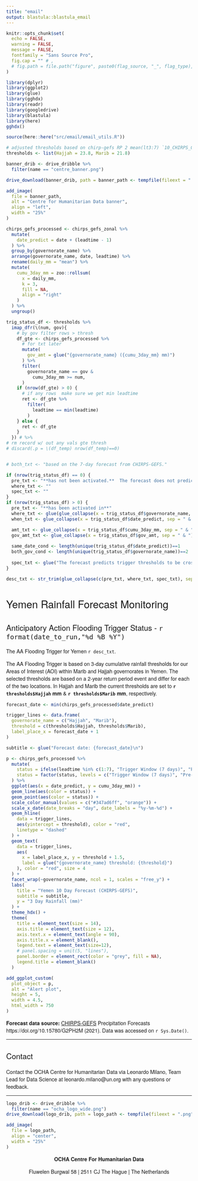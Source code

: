 ```yaml
---
title: "email"
output: blastula::blastula_email
---
```


<style type = "text/css">

h1, h2, h3 {
  font-family: Arvo, "Helvetica Neue", Helvetica, Arial, sans-serif;
  font-weight: normal
}

p {
  font-family: "Source Sans Pro", "Helvetica Neue", Helvetica, Arial, sans-serif
}

</style>


```r
knitr::opts_chunk$set(
  echo = FALSE,
  warning = FALSE,
  message = FALSE,
  fontfamily = "Sans Source Pro",
  fig.cap = "" # ,
  # fig.path = file.path("figure", paste0(flag_source, "_", flag_type), "")
)

library(dplyr)
library(ggplot2)
library(glue)
library(gghdx)
library(readr)
library(googledrive)
library(blastula)
library(here)
gghdx()

source(here::here("src/email/email_utils.R"))

# adjusted thresholds based on chirp-gefs RP 2 mean(lt3:7) `10_CHIRPS_GEFS.Rmd`
thresholds <- list(Hajjah = 23.8, Marib = 21.8)
```

```r
banner_drib <- drive_dribble %>%
  filter(name == "centre_banner.png")

drive_download(banner_drib, path = banner_path <- tempfile(fileext = ".png"))

add_image(
  file = banner_path,
  alt = "Centre for Humanitarian Data banner",
  align = "left",
  width = "25%"
)
```



```r
chirps_gefs_processed <- chirps_gefs_zonal %>%
  mutate(
    date_predict = date + (leadtime - 1)
  ) %>%
  group_by(governorate_name) %>%
  arrange(governorate_name, date, leadtime) %>%
  rename(daily_mm = "mean") %>%
  mutate(
    cumu_3day_mm = zoo::rollsum(
      x = daily_mm,
      k = 3,
      fill = NA,
      align = "right"
    )
  ) %>%
  ungroup()

trig_status_df <- thresholds %>%
  imap_dfr(\(num, gov){
    # by gov filter rows > thresh
    df_gte <- chirps_gefs_processed %>%
      # for txt later
      mutate(
        gov_amt = glue("{governorate_name} ({cumu_3day_mm} mm)")
      ) %>%
      filter(
        governorate_name == gov &
          cumu_3day_mm >= num,
      )
    if (nrow(df_gte) > 0) {
      # if any rows  make sure we get min leadtime
      ret <- df_gte %>%
        filter(
          leadtime == min(leadtime)
        )
    } else {
      ret <- df_gte
    }
  }) # %>%
# rm record w/ out any vals gte thresh
# discard(.p = \(df_temp) nrow(df_temp)==0)


# both_txt <- "based on the 7-day forecast from CHIRPS-GEFS."

if (nrow(trig_status_df) == 0) {
  pre_txt <- "**has not been activated.**  The forecast does not predict trigger thresholds to be crossed in the next 7 days"
  where_txt <- ""
  spec_txt <- ""
}
if (nrow(trig_status_df) > 0) {
  pre_txt <- "**has been activated in**"
  where_txt <- glue(glue_collapse(x = trig_status_df$governorate_name, sep = " & "),".")
  when_txt <- glue_collapse(x = trig_status_df$date_predict, sep = " & ")

  amt_txt <- glue_collapse(x = trig_status_df$cumu_3day_mm, sep = " & ")
  gov_amt_txt <- glue_collapse(x = trig_status_df$gov_amt, sep = " & ")
  
  same_date_cond <- length(unique(trig_status_df$date_predict))==1
  both_gov_cond <- length(unique(trig_status_df$governorate_name))==2
  
  spec_txt <- glue("The forecast predicts trigger thresholds to be crossed on {ifelse(same_date_cond,unique(as.character(trig_status_df$date_predict)),when_txt)} in {gov_amt_txt} {ifelse(!same_date_cond,', respectively', '')}")
}

desc_txt <- str_trim(glue_collapse(c(pre_txt, where_txt, spec_txt), sep = " "))
```

# Yemen Rainfall Forecast Monitoring

## Anticipatory Action Flooding Trigger Status - `r format(date_to_run,"%d %B %Y")`

The AA Flooding Trigger for Yemen `r desc_txt`.

The AA Flooding Trigger is based on 3-day cumulative rainfall thresholds for our Areas of Interest (AOI) within Marib and Hajjah governorates in Yemen. The selected thresholds are based on a 2-year return period event and differ for each of the two locations. In Hajjah and Marib the current thresholds are set to **`r thresholds$Hajjah` mm** & **`r thresholds$Marib` mm**, respectively.

```r

forecast_date <- min(chirps_gefs_processed$date_predict)

trigger_lines <- data.frame(
  governorate_name = c("Hajjah", "Marib"),
  threshold = c(thresholds$Hajjah, thresholds$Marib),
  label_place_x = forecast_date + 1
)

subtitle <- glue("Forecast date: {forecast_date}\n")

p <- chirps_gefs_processed %>%
  mutate(
    status = ifelse(leadtime %in% c(1:7), "Trigger Window (7 days)", "Pre-Alert"),
    status = factor(status, levels = c("Trigger Window (7 days)", "Pre-Alert"))
  ) %>%
  ggplot(aes(x = date_predict, y = cumu_3day_mm)) +
  geom_line(aes(color = status)) +
  geom_point(aes(color = status)) +
  scale_color_manual(values = c("#347ad6ff", "orange")) +
  scale_x_date(date_breaks = "day", date_labels = "%y-%m-%d") +
  geom_hline(
    data = trigger_lines,
    aes(yintercept = threshold), color = "red",
    linetype = "dashed"
  ) +
  geom_text(
    data = trigger_lines,
    aes(
      x = label_place_x, y = threshold + 1.5,
      label = glue("{governorate_name} threshold: {threshold}")
    ), color = "red", size = 4
  ) +
  facet_wrap(~governorate_name, ncol = 1, scales = "free_y") +
  labs(
    title = "Yemen 10 Day Forecast (CHIRPS-GEFS)",
    subtitle = subtitle,
    y = "3 Day Rainfall (mm)"
  ) +
  theme_hdx() +
  theme(
    title = element_text(size = 14),
    axis.title = element_text(size = 12),
    axis.text.x = element_text(angle = 90),
    axis.title.x = element_blank(),
    legend.text = element_text(size=12),
    # panel.spacing = unit(5, "lines"),
    panel.border = element_rect(color = "grey", fill = NA),
    legend.title = element_blank()
  )
```

```r
add_ggplot_custom(
  plot_object = p,
  alt = "Alert plot",
  height = 5,
  width = 4.5,
  html_width = 750
)
```

**Forecast data source:** [CHIRPS-GEFS](https://chc.ucsb.edu/data/chirps-gefs) Precipitation Forecasts https://doi.org/10.15780/G2PH2M (2021). Data was accessed on `r Sys.Date()`. 

----

## Contact

Contact the OCHA Centre for Humanitarian Data via Leonardo Milano, Team Lead
for Data Science at leonardo.milano@un.org with any questions or feedback.

----

```r
logo_drib <- drive_dribble %>%
  filter(name == "ocha_logo_wide.png")
drive_download(logo_drib, path = logo_path <- tempfile(fileext = ".png"))

add_image(
  file = logo_path,
  align = "center",
  width = "25%"
)
```

<p>
<center>

<b> OCHA Centre For Humanitarian Data </b>

Fluwelen Burgwal 58 | 2511 CJ The Hague | The Netherlands

</center>
</p>

